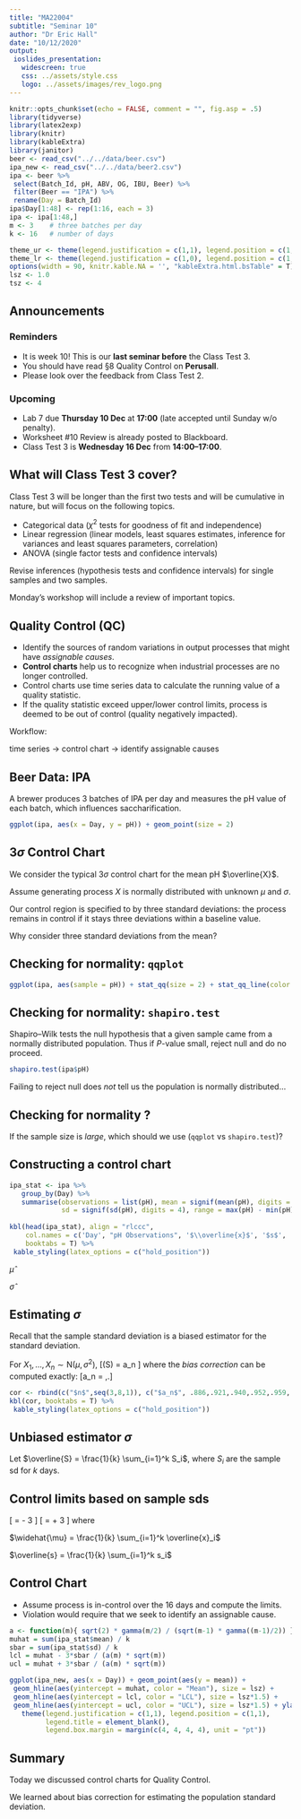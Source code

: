 ```yaml
---
title: "MA22004"
subtitle: "Seminar 10"
author: "Dr Eric Hall"
date: "10/12/2020"
output: 
 ioslides_presentation:
   widescreen: true
   css: ../assets/style.css
   logo: ../assets/images/rev_logo.png
---
```

\DeclareMathOperator{\Var}{Var}
\DeclareMathOperator{\E}{\mathbf{E}}
\DeclareMathOperator{\Cov}{Cov}
\DeclareMathOperator{\corr}{corr}
\newcommand{\se}{\mathsf{se}}
\DeclareMathOperator{\sd}{sd}

```r
knitr::opts_chunk$set(echo = FALSE, comment = "", fig.asp = .5)
library(tidyverse)
library(latex2exp)
library(knitr)
library(kableExtra)
library(janitor)
beer <- read_csv("../../data/beer.csv")
ipa_new <- read_csv("../../data/beer2.csv")
ipa <- beer %>% 
 select(Batch_Id, pH, ABV, OG, IBU, Beer) %>% 
 filter(Beer == "IPA") %>% 
 rename(Day = Batch_Id)
ipa$Day[1:48] <- rep(1:16, each = 3)
ipa <- ipa[1:48,]
m <- 3    # three batches per day
k <- 16   # number of days

theme_ur <- theme(legend.justification = c(1,1), legend.position = c(1,1), legend.box.margin = margin(c(4, 4, 4, 4), unit = "pt"))
theme_lr <- theme(legend.justification = c(1,0), legend.position = c(1,0), legend.box.margin = margin(c(4, 4, 4, 4), unit = "pt"))
options(width = 90, knitr.kable.NA = '', "kableExtra.html.bsTable" = T)
lsz <- 1.0
tsz <- 4
```

## Announcements

### Reminders 

- It is week 10! This is our **last seminar before** the Class Test 3. 
- You should have read §8 Quality Control on **Perusall**.
- Please look over the feedback from Class Test 2. 

### Upcoming
- Lab 7 due **Thursday 10 Dec** at **17:00** (late accepted until Sunday w/o penalty).
- Worksheet #10 Review is already posted to Blackboard.
- Class Test 3 is **Wednesday 16 Dec** from **14:00--17:00**.


## What will Class Test 3 cover?

Class Test 3 will be longer than the first two tests and will be cumulative in nature, but will focus on the following topics.

- Categorical data ($\chi^2$ tests for goodness of fit and independence)
- Linear regression (linear models, least squares estimates, inference for variances and least squares parameters, correlation)
- ANOVA (single factor tests and confidence intervals)

:::{.warningblock}
Revise inferences (hypothesis tests and confidence intervals) for single samples and two samples. 
:::

Monday's workshop will include a review of important topics. 


## Quality Control (QC)

- Identify the sources of random variations in output processes that might have *assignable causes*.
- **Control charts** help us to recognize when industrial processes are no longer controlled.
- Control charts use time series data to calculate the running value of a quality statistic. 
- If the quality statistic exceed upper/lower control limits, process is deemed to be out of control (quality negatively impacted).

:::{.noteblock}
Workflow:

time series $\longrightarrow$ control chart $\longrightarrow$ identify assignable causes 
:::

## Beer Data: IPA

A brewer produces 3 batches of IPA per day and measures the pH value of each batch, which influences saccharification. 

```r
ggplot(ipa, aes(x = Day, y = pH)) + geom_point(size = 2)
```


## $3\sigma$ Control Chart

We consider the typical $3\sigma$ control chart for the mean pH $\overline{X}$.

Assume generating process $X$ is normally distributed with unknown $\mu$ and $\sigma$. 

Our control region is specified to by three standard deviations: the process remains in control if it stays three deviations within a baseline value. 

:::{.tipblock}
Why consider three standard deviations from the mean?
:::

## Checking for normality: `qqplot`

```r
ggplot(ipa, aes(sample = pH)) + stat_qq(size = 2) + stat_qq_line(color = "purple")
```

## Checking for normality: `shapiro.test`

Shapiro--Wilk tests the null hypothesis that a given sample came from a normally distributed population. Thus if $P$-value small, reject null and do no proceed. 

```r
shapiro.test(ipa$pH)
```

:::{.warningblock}
Failing to reject null does *not* tell us the population is normally distributed...
:::

## Checking for normality ?

:::{.tipblock}
If the sample size is *large*, which should we use (`qqplot` vs `shapiro.test`)?
:::

## Constructing a control chart

```r
ipa_stat <- ipa %>% 
   group_by(Day) %>% 
   summarise(observations = list(pH), mean = signif(mean(pH), digits = 4), 
             sd = signif(sd(pH), digits = 4), range = max(pH) - min(pH))
   
kbl(head(ipa_stat), align = "rlccc", 
    col.names = c('Day', "pH Observations", '$\\overline{x}$', '$s$', 'Range'),
    booktabs = T) %>%
 kable_styling(latex_options = c("hold_position")) 
```

$\widehat{\mu}$ 


$\widehat{\sigma}$

## Estimating $\sigma$

Recall that the sample standard deviation is a biased estimator for the standard deviation. 

For $X_1, \dots, X_n \sim \mathsf{N}(\mu,\sigma^2)$,
\[\E(S) = a_n \cdot \sigma\]
where the *bias correction* can be computed exactly:
\[a_n = \sqrt{\frac{2}{n-1}}\frac{\Gamma(\tfrac{n}{2})}{\Gamma(\tfrac{n-1}{2})} \,.\]

```r
cor <- rbind(c("$n$",seq(3,8,1)), c("$a_n$", .886,.921,.940,.952,.959,.965))
kbl(cor, booktabs = T) %>%
 kable_styling(latex_options = c("hold_position")) 
```

## Unbiased estimator $\sigma$

Let $\overline{S} = \frac{1}{k} \sum_{i=1}^k S_i$, where $S_i$ are the sample sd for $k$ days.

<!-- Then  -->
<!-- \[\E(\overline{S}) = \frac{1}{k} \E\left(\sum_{i=1}^k S_i\right) = -->
<!-- \frac{1}{k} \sum_{i=1}^{k} \E(S_i) = \frac{1}{k} \sum_{i=1}^{k} a_n \sigma  = an \sigma \] -->

<!-- Thus -->
<!-- \[\E(\overline{S}/a_n) = \frac{1}{a_n} \E(\overline{S}) = \frac{1}{a_n} a_n \sigma = \sigma \] -->

<!-- so $\widehat{\sigma} = \overline{S} / a_n$ is an unbiased estimator of $\sigma$.  -->


## Control limits based on sample sds

\[\mathsf{LCL} = \widehat{\mu} - 3 \frac{\overline{s}}{a_n \sqrt{n}}\]
\[\mathsf{UCL} = \widehat{\mu} + 3 \frac{\overline{s}}{a_n \sqrt{n}}\]
where 

$\widehat{\mu} = \frac{1}{k} \sum_{i=1}^k \overline{x}_i$

$\overline{s} = \frac{1}{k} \sum_{i=1}^k s_i$

## Control Chart

- Assume process is in-control over the 16 days and compute the limits. 
- Violation would require that we seek to identify an assignable cause.

```r
a <- function(m){ sqrt(2) * gamma(m/2) / (sqrt(m-1) * gamma((m-1)/2)) }
muhat = sum(ipa_stat$mean) / k
sbar = sum(ipa_stat$sd) / k
lcl = muhat - 3*sbar / (a(m) * sqrt(m))
ucl = muhat + 3*sbar / (a(m) * sqrt(m))

ggplot(ipa_new, aes(x = Day)) + geom_point(aes(y = mean)) + 
 geom_hline(aes(yintercept = muhat, color = "Mean"), size = lsz) + 
 geom_hline(aes(yintercept = lcl, color = "LCL"), size = lsz*1.5) + 
 geom_hline(aes(yintercept = ucl, color = "UCL"), size = lsz*1.5) + ylab("pH") + 
   theme(legend.justification = c(1,1), legend.position = c(1,1),
         legend.title = element_blank(), 
         legend.box.margin = margin(c(4, 4, 4, 4), unit = "pt"))
```  

## Summary

Today we discussed control charts for Quality Control. 

We learned about bias correction for estimating the population standard deviation. 
